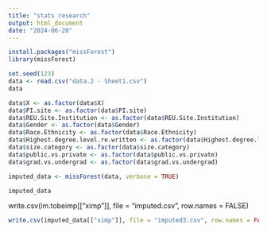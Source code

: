 ```yaml
---
title: "stats research"
output: html_document
date: "2024-06-20"
---
```

```r
install.packages("missForest")
library(missForest)
```
```r
set.seed(123)
data <- read.csv("data.2 - Sheet1.csv")
data
```
```r
data$X <- as.factor(data$X)
data$PI.site <- as.factor(data$PI.site)
data$REU.Site.Institution <- as.factor(data$REU.Site.Institution)
data$Gender <- as.factor(data$Gender)
data$Race.Ethnicity <- as.factor(data$Race.Ethnicity)
data$Highest.degree.level.re.written <- as.factor(data$Highest.degree.level.re.written)
data$size.category <- as.factor(data$size.category)
data$public.vs.private <- as.factor(data$public.vs.private)
data$grad.vs.undergrad <- as.factor(data$grad.vs.undergrad)
```

```r
imputed_data <- missForest(data, verbose = TRUE)
```
```r
imputed_data
```
write.csv(im.tobeimp[["ximp"]], file = "imputed.csv", row.names = FALSE)
```r
write.csv(imputed_data[["ximp"]], file = "imputed3.csv", row.names = FALSE)
```

